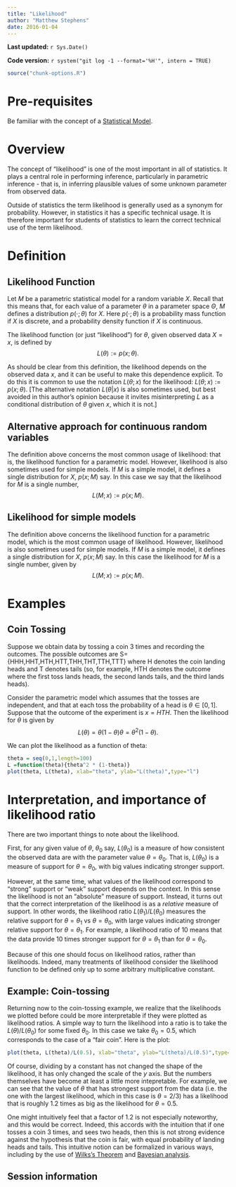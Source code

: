```yaml
---
title: "Likelihood"
author: "Matthew Stephens"
date: 2016-01-04
---
```


**Last updated:** `r Sys.Date()`

**Code version:** `r system("git log -1 --format='%H'", intern = TRUE)`

```r
source("chunk-options.R")
```

# Pre-requisites

Be familiar with the concept of a [Statistical Model](model.html).

# Overview

The concept of "likelihood" is one of the most important in all of statistics. It plays a central role in performing inference, particularly in parametric inference - that is, in inferring plausible values of some unknown parameter from observed data.

Outside of statistics the term likelihood is generally used as a synonym for probability. However, in statistics it has a specific technical usage. It is therefore 
important for students of statistics
to learn the correct technical use of the term likelihood.

# Definition

## Likelihood Function

Let $M$ be a parametric statistical model for a random variable $X$. Recall that this means that, for each value of a parameter $\theta$ in a parameter space $\Theta$, $M$ defines a distribution $p(\cdot; \theta)$ for $X$. Here $p(\cdot ; \theta)$ is a probability mass function if $X$ is discrete, and a probability density function if $X$ is continuous.

The likelihood function (or just "likelihood") for $\theta$,
given observed data $X=x$, is defined by 
$$L(\theta):=p(x; \theta).$$

As should be clear from this definition, the likelihood depends on the observed data $x$, and it can be useful to make this dependence explicit. To do this it is common to use the notation $L(\theta; x)$ for the likelihood: $L(\theta;x):=p(x; \theta)$. [The alternative
notation $L(\theta | x)$ is also sometimes used, but best avoided
in this author's opinion because it invites misinterpreting $L$ as a conditional distribution of $\theta$ given $x$, which it is not.]

## Alternative approach for continuous random variables

The definition above concerns the most common usage of likelihood: that is, the likelihood function for a parametric model. However, likelihood is also sometimes used for simple models. If $M$ is a simple model, it defines a  single distribution for $X$,  $p(x; M)$ say. In this case
we say that the likelihood for $M$ is a single number, 
$$L(M; x):=p(x; M).$$

## Likelihood for simple models

The definition above concerns the likelihood function for a parametric model, which is the most common usage of likelihood. However, likelihood is also sometimes used for simple models. If $M$ is a simple model, it defines a  single distribution for $X$,  $p(x; M)$ say. In this case the likelihood for $M$ is a single number, given by  $$L(M; x):=p(x; M).$$

# Examples

## Coin Tossing

Suppose we obtain data by tossing a coin 3 times and recording the outcomes. The possible outcomes are S={HHH,HHT,HTH,HTT,THH,THT,TTH,TTT} where H denotes the coin landing heads and T denotes tails (so, for example, HTH denotes the outcome where the first toss lands heads, the second lands tails, and the third lands heads).

Consider the parametric model which assumes that the tosses are independent, and that at each toss the probability of a head is $\theta \in [0,1]$. Suppose that the outcome of the experiment is $x=HTH$. Then the likelihood for $\theta$ is given by 
$$L(\theta) = \theta(1-\theta)\theta = \theta^2 (1-\theta).$$

We can plot the likelihood as a function of theta:

```r
theta = seq(0,1,length=100)
L =function(theta){theta^2 * (1-theta)}
plot(theta, L(theta), xlab="theta", ylab="L(theta)",type="l")
```

# Interpretation, and importance of likelihood ratio

There are two important things to note about the likelihood.

First, for any given value of $\theta$, $\theta_0$ say, $L(\theta_0)$ is a measure of how consistent the observed data are with the parameter value $\theta=\theta_0$. That is, $L(\theta_0)$ is a measure of support for $\theta=\theta_0$, with big values indicating stronger support. 

However, at the same time, what values of the likelihood correspond to "strong" support or "weak" support depends on the context.
In this sense the likelihood is not an "absolute" measure of support. Instead, it turns out that the correct interpretation of the likelihood is as a *relative* measure of support. In other words, the likelihood ratio $L(\theta_1)/L(\theta_0)$ measures the relative support for $\theta=\theta_1$ vs $\theta=\theta_0$, with large values indicating stronger relative support for $\theta=\theta_1$.
For example, a likelihood ratio of 10 means that the data provide 10 times stronger support for $\theta=\theta_1$ than for $\theta=\theta_0$.

Because of this one should focus on likelihood ratios, rather than likelihoods. Indeed, many treatments of likelihood consider the likelihood function to be defined only up to some arbitrary multiplicative constant. 

## Example: Coin-tossing

Returning now to the coin-tossing example, we realize that the likelihoods we plotted before could be more interpretable if they were plotted as likelihood ratios. A simple way to turn the likelihood into a ratio is to take the $L(\theta)/L(\theta_0)$
for some fixed $\theta_0$. In this case we take $\theta_0=0.5$, which corresponds to the case of a "fair coin". Here is the plot:
```r
plot(theta, L(theta)/L(0.5), xlab="theta", ylab="L(theta)/L(0.5)",type="l")
```

Of course, dividing by a constant has not changed the shape of the likelihood, it has only changed the scale of the $y$ axis. But the numbers themselves have become at least a little more intepretable. For example, we can see that the value of $\theta$ that has strongest support from the data (i.e. the one with the largest likelihood, which in this case is $\theta=2/3$) has a likelihood that is roughly 1.2 times as big as the likelihood for $\theta=0.5$. 

One might intuitively feel that a factor of 1.2 is not especially noteworthy, and this would be correct. Indeed, this accords with the intuition that if one tosses a coin 3 times, 
and sees two heads, then this is not strong evidence against the hypothesis that the coin is fair, with equal probability of landing heads and tails. This intuitive notion can be formalized in various ways, including by the use of [Wilks's Theorem](wilks.html) and [Bayesian analysis](bayes_lr.html).


## Session information

```r
```
